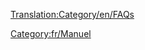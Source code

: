 [[Translation:Category/en/FAQs]]

{{en/Bilingual box| fr
| Voici une liste d'articles sur la FAQ OpenTTD jeu.
| ''The following are Frequently Asked Questions about various portions of OpenTTD.''}}


[[Category:fr/Manuel]]